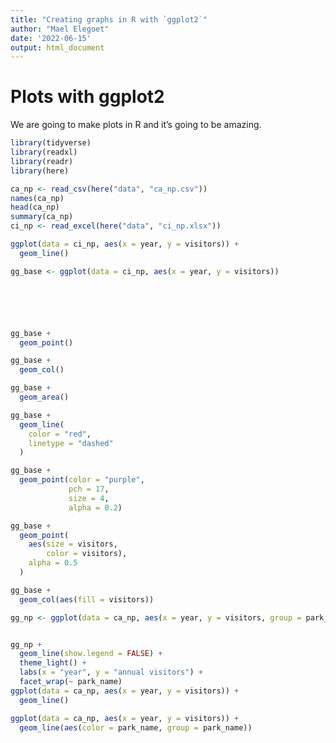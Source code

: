 ```yaml
---
title: "Creating graphs in R with `ggplot2`"
author: "Mael Elegoet"
date: '2022-06-15'
output: html_document
---
```

# Plots with ggplot2

We are going to make plots in R and it's going to be amazing.




```r

library(tidyverse)
library(readxl)
library(readr)
library(here)

```

```r

ca_np <- read_csv(here("data", "ca_np.csv"))
names(ca_np)
head(ca_np)
summary(ca_np)
ci_np <- read_excel(here("data", "ci_np.xlsx"))

ggplot(data = ci_np, aes(x = year, y = visitors)) +
  geom_line()

gg_base <- ggplot(data = ci_np, aes(x = year, y = visitors))






gg_base +
  geom_point()

gg_base +
  geom_col()

gg_base +  
  geom_area()

gg_base +
  geom_line(
    color = "red", 
    linetype = "dashed"
  )

gg_base + 
  geom_point(color = "purple",
             pch = 17,
             size = 4,
             alpha = 0.2)

gg_base + 
  geom_point(
    aes(size = visitors,
        color = visitors),
    alpha = 0.5
  )

gg_base + 
  geom_col(aes(fill = visitors))

gg_np <- ggplot(data = ca_np, aes(x = year, y = visitors, group = park_name))


gg_np +
  geom_line(show.legend = FALSE) +
  theme_light() + 
  labs(x = "year", y = "annual visitors") +
  facet_wrap(~ park_name)
ggplot(data = ca_np, aes(x = year, y = visitors)) +
  geom_line()

ggplot(data = ca_np, aes(x = year, y = visitors)) +
  geom_line(aes(color = park_name, group = park_name))



```

